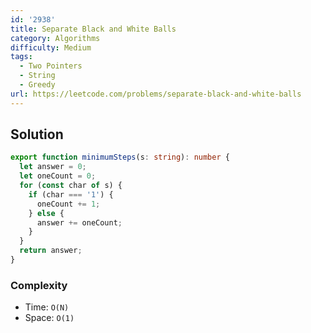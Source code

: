 ```yaml
---
id: '2938'
title: Separate Black and White Balls
category: Algorithms
difficulty: Medium
tags:
  - Two Pointers
  - String
  - Greedy
url: https://leetcode.com/problems/separate-black-and-white-balls
---
```


## Solution

```typescript filename="solution.ts" copy
export function minimumSteps(s: string): number {
  let answer = 0;
  let oneCount = 0;
  for (const char of s) {
    if (char === '1') {
      oneCount += 1;
    } else {
      answer += oneCount;
    }
  }
  return answer;
}
```

### Complexity

- Time: `O(N)`
- Space: `O(1)`
